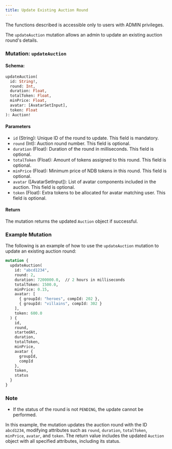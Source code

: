 ```yaml
---
title: Update Existing Auction Round
---
```



<Callout type="info" title="ADMIN privileges">
  The functions described is accessible only to users with ADMIN privileges.
</Callout>

The `updateAuction` mutation allows an admin to update an existing auction round's details.

### Mutation: `updateAuction`

#### Schema:

```graphql
updateAuction(
  id: String!,
  round: Int,
  duration: Float,
  totalToken: Float,
  minPrice: Float,
  avatar: [AvatarSetInput],
  token: Float
): Auction!
```

#### Parameters

- `id` (String): Unique ID of the round to update. This field is mandatory.
- `round` (Int): Auction round number. This field is optional.
- `duration` (Float): Duration of the round in milliseconds. This field is optional.
- `totalToken` (Float): Amount of tokens assigned to this round. This field is optional.
- `minPrice` (Float): Minimum price of NDB tokens in this round. This field is optional.
- `avatar` ([AvatarSetInput]): List of avatar components included in the auction. This field is optional.
- `token` (Float): Extra tokens to be allocated for avatar matching user. This field is optional.

#### Return

The mutation returns the updated `Auction` object if successful.

### Example Mutation

The following is an example of how to use the `updateAuction` mutation to update an existing auction round:

```graphql
mutation {
  updateAuction(
    id: "abcd1234",
    round: 2,
    duration: 7200000.0,  // 2 hours in milliseconds
    totalToken: 1500.0,
    minPrice: 0.15,
    avatar: [
      { groupId: "heroes", compId: 202 },
      { groupId: "villains", compId: 302 }
    ],
    token: 600.0
  ) {
    id,
    round,
    startedAt,
    duration,
    totalToken,
    minPrice,
    avatar {
      groupId,
      compId
    },
    token,
    status
  }
}
```

### Note

- If the status of the round is not `PENDING`, the update cannot be performed.

In this example, the mutation updates the auction round with the ID `abcd1234`, modifying attributes such as `round`, `duration`, `totalToken`, `minPrice`, `avatar`, and `token`. The return value includes the updated `Auction` object with all specified attributes, including its status.
